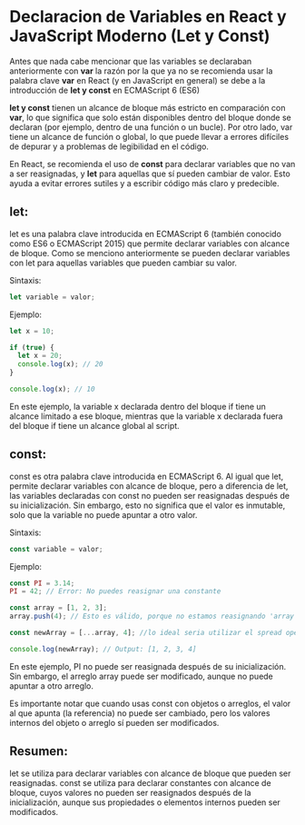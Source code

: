 # Declaracion de Variables en React y JavaScript Moderno (Let y Const)

Antes que nada cabe mencionar que las variables se declaraban anteriormente con **var** la razón por la que ya no se recomienda usar la palabra clave **var** en React (y en JavaScript en general) se debe a la introducción de **let y const** en ECMAScript 6 (ES6)

**let y const** tienen un alcance de bloque más estricto en comparación con **var**, lo que significa que solo están disponibles dentro del bloque donde se declaran (por ejemplo, dentro de una función o un bucle). Por otro lado, var tiene un alcance de función o global, lo que puede llevar a errores difíciles de depurar y a problemas de legibilidad en el código.

En React, se recomienda el uso de **const** para declarar variables que no van a ser reasignadas, y **let** para aquellas que sí pueden cambiar de valor. Esto ayuda a evitar errores sutiles y a escribir código más claro y predecible.
## **let:**
let es una palabra clave introducida en ECMAScript 6 (también conocido como ES6 o ECMAScript 2015) que permite declarar variables con alcance de bloque. Como se menciono anteriormente se pueden declarar variables con let para aquellas variables que pueden cambiar su valor.

Sintaxis:

```javascript
let variable = valor;
```

Ejemplo:

```javascript
let x = 10;

if (true) {
  let x = 20;
  console.log(x); // 20
}

console.log(x); // 10
```

En este ejemplo, la variable x declarada dentro del bloque if tiene un alcance limitado a ese bloque, mientras que la variable x declarada fuera del bloque if tiene un alcance global al script.

## **const:**
const es otra palabra clave introducida en ECMAScript 6. Al igual que let, permite declarar variables con alcance de bloque, pero a diferencia de let, las variables declaradas con const no pueden ser reasignadas después de su inicialización. Sin embargo, esto no significa que el valor es inmutable, solo que la variable no puede apuntar a otro valor.

Sintaxis:

```javascript
const variable = valor;
```
Ejemplo:

```javascript
const PI = 3.14;
PI = 42; // Error: No puedes reasignar una constante

const array = [1, 2, 3];
array.push(4); // Esto es válido, porque no estamos reasignando 'array', si bien es valido no es lo ideal ya que estariamos mutando el array

const newArray = [...array, 4]; //lo ideal seria utilizar el spread operator para evitar mutar el arreglo original.

console.log(newArray); // Output: [1, 2, 3, 4] 
```

En este ejemplo, PI no puede ser reasignada después de su inicialización. Sin embargo, el arreglo array puede ser modificado, aunque no puede apuntar a otro arreglo.

Es importante notar que cuando usas const con objetos o arreglos, el valor al que apunta (la referencia) no puede ser cambiado, pero los valores internos del objeto o arreglo sí pueden ser modificados.

## **Resumen:**

let se utiliza para declarar variables con alcance de bloque que pueden ser reasignadas.
const se utiliza para declarar constantes con alcance de bloque, cuyos valores no pueden ser reasignados después de la inicialización, aunque sus propiedades o elementos internos pueden ser modificados.

